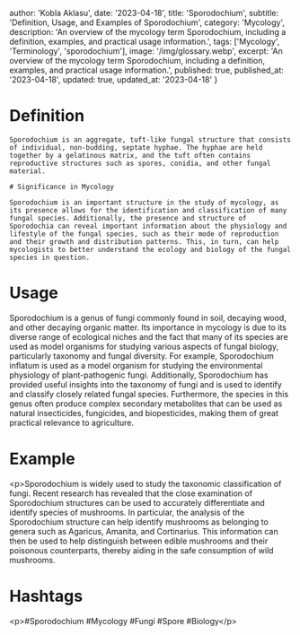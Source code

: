 
  author: 'Kobla Aklasu',
  date: '2023-04-18',
  title: 'Sporodochium',
  subtitle: 'Definition, Usage, and Examples of Sporodochium',
  category: 'Mycology',
  description: 'An overview of the mycology term Sporodochium, including a definition, examples, and practical usage information.',
  tags: ['Mycology', 'Terminology', 'sporodochium'],
  image: '/img/glossary.webp',
  excerpt: 'An overview of the mycology term Sporodochium, including a definition, examples, and practical usage information.',
  published: true,
  published_at: '2023-04-18',
  updated: true,
  updated_at: '2023-04-18'
}




# Definition
    
    Sporodochium is an aggregate, tuft-like fungal structure that consists of individual, non-budding, septate hyphae. The hyphae are held together by a gelatinous matrix, and the tuft often contains reproductive structures such as spores, conidia, and other fungal material.
    
    # Significance in Mycology
    
    Sporodochium is an important structure in the study of mycology, as its presence allows for the identification and classification of many fungal species. Additionally, the presence and structure of Sporodochia can reveal important information about the physiology and lifestyle of the fungal species, such as their mode of reproduction and their growth and distribution patterns. This, in turn, can help mycologists to better understand the ecology and biology of the fungal species in question.

# Usage

Sporodochium is a genus of fungi commonly found in soil, decaying wood, and other decaying organic matter. Its importance in mycology is due to its diverse range of ecological niches and the fact that many of its species are used as model organisms for studying various aspects of fungal biology, particularly taxonomy and fungal diversity. For example, Sporodochium inflatum is used as a model organism for studying the environmental physiology of plant-pathogenic fungi. Additionally, Sporodochium has provided useful insights into the taxonomy of fungi and is used to identify and classify closely related fungal species. Furthermore, the species in this genus often produce complex secondary metabolites that can be used as natural insecticides, fungicides, and biopesticides, making them of great practical relevance to agriculture.

# Example

&lt;p&gt;Sporodochium is widely used to study the taxonomic classification of fungi. Recent research has revealed that the close examination of Sporodochium structures can be used to accurately differentiate and identify species of mushrooms. In particular, the analysis of the Sporodochium structure can help identify mushrooms as belonging to genera such as Agaricus, Amanita, and Cortinarius. This information can then be used to help distinguish between edible mushrooms and their poisonous counterparts, thereby aiding in the safe consumption of wild mushrooms.

# Hashtags

&lt;p&gt;#Sporodochium #Mycology #Fungi #Spore #Biology&lt;/p&gt;

